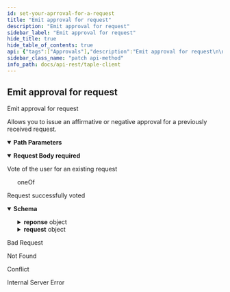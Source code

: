 ```yaml
---
id: set-your-aprroval-for-a-request
title: "Emit approval for request"
description: "Emit approval for request"
sidebar_label: "Emit approval for request"
hide_title: true
hide_table_of_contents: true
api: {"tags":["Approvals"],"description":"Emit approval for request\n\nAllows you to issue an affirmative or negative approval for a previously received request.","operationId":"Set your Aprroval for a request","parameters":[{"name":"id","in":"path","description":"Approval's unique id","required":true,"schema":{"type":"string"}}],"requestBody":{"description":"Vote of the user for an existing request","content":{"application/json":{"schema":{"oneOf":[{"type":"object","required":["state"],"properties":{"state":{"type":"string","enum":["RespondedAccepted"]}}},{"type":"object","required":["state"],"properties":{"state":{"type":"string","enum":["RespondedRejected"]}}}]},"example":{"approvalType":"Accept"}}},"required":true},"responses":{"204":{"description":"Request successfully voted","content":{"application/json":{"schema":{"type":"object","required":["id","request","state"],"properties":{"id":{"type":"string","description":"Approval request identifier"},"reponse":{"allOf":[{"type":"object","properties":{"ApprovalResponseBody":{"type":"object","required":["appr_req_hash","approved"],"properties":{"appr_req_hash":{"type":"string","description":"Hash of the request for approval"},"approved":{"type":"boolean","description":"Value specifying if it has been approved"}}},"SignatureBody":{"type":"object","required":["signer","timestamp","value"],"properties":{"signer":{"type":"string","description":"Signature of the issuer"},"timestamp":{"type":"integer","format":"int64","description":"Timestamp at which the signature was made","minimum":0},"value":{"type":"string","description":"Signature value"}}}}}],"nullable":true},"request":{"type":"object","properties":{"ApprovalRequestResponse":{"type":"object","required":["event_request","sn","gov_version","patch","state_hash","hash_prev_event"],"properties":{"event_request":{"type":"object","properties":{"EventRequestBody":{"oneOf":[{"type":"object","required":["Create"],"properties":{"Create":{"type":"object","required":["governance_id","schema_id","namespace","name"],"properties":{"governance_id":{"type":"string","description":"Governance identifier"},"name":{"type":"string","description":"Name of subject"},"namespace":{"type":"string","description":"Namespace to which the subject belongs"},"public_key":{"type":"string","description":"Public key of the subject","nullable":true},"schema_id":{"type":"string","description":"Subject schema json identifier"}}}}},{"type":"object","required":["Fact"],"properties":{"Fact":{"type":"object","required":["subject_id","payload"],"properties":{"payload":{"description":"Changes to be applied to the subject"},"subject_id":{"type":"string","description":"Subject identifier"}}}}},{"type":"object","required":["Transfer"],"properties":{"Transfer":{"type":"object","required":["subject_id","public_key"],"properties":{"public_key":{"type":"string","description":"Public key of the new owner"},"subject_id":{"type":"string","description":"Subject identifier"}}}}},{"type":"object","required":["EOL"],"properties":{"EOL":{"type":"object","required":["subject_id"],"properties":{"subject_id":{"type":"string","description":"Subject identifier"}}}}}]},"SignatureBody":{"type":"object","required":["signer","timestamp","value"],"properties":{"signer":{"type":"string","description":"Signature of the issuer"},"timestamp":{"type":"integer","format":"int64","description":"Timestamp at which the signature was made","minimum":0},"value":{"type":"string","description":"Signature value"}}}}},"gov_version":{"type":"integer","format":"int64","description":"Governance version","minimum":0},"hash_prev_event":{"type":"string","description":"Previous event hash"},"patch":{"description":"Changes to be applied to the subject"},"sn":{"type":"integer","format":"int64","description":"Current sequence number of the subject","minimum":0},"state_hash":{"type":"string","description":"Hash of the state"}}},"SignatureBody":{"type":"object","required":["signer","timestamp","value"],"properties":{"signer":{"type":"string","description":"Signature of the issuer"},"timestamp":{"type":"integer","format":"int64","description":"Timestamp at which the signature was made","minimum":0},"value":{"type":"string","description":"Signature value"}}}}},"state":{"type":"string","enum":["Pending","RespondedAccepted","RespondedRejected","Obsolete"]}}},"example":{"id":"J5dfpH-ahrqSo-od4jyZkubyO-XWFJSQ9maK73jKI4Ao","reponse":{"appr_req_hash":"J5dfpH-ahrqSo-od4jyZkubyO-XWFJSQ9maK73jKI4Ao","approved":true,"signature":{"signer":"EbwR0yYrCYpTzlN5i5GX_MtAbKRw5y2euv3TqiTgwggs","timestamp":168864361,"value":"SERUEr362pHPIcORhUnYPxnW1A_jW675_yphYIQIKaO6wytdh7xwwNTXHW6Q1fs9F6ag8VpTy2DM_5ppRT7irFDg"}},"request":{"event_request":{"Fact":{"payload":{"Patch":{"data":[{"op":"add","path":"/members/0","value":{"id":"EbwR0yYrCYpTzlN5i5GX_MtAbKRw5y2euv3TqiTgwggs","name":"WPO"}}]}},"subject_id":"JoifaSpfenD2bEPeBLvUTWh30brm4tKcvdW8exQnkGoQ"},"signature":{"signer":"EbwR0yYrCYpTzlN5i5GX_MtAbKRw5y2euv3TqiTgwggs","timestamp":1688643580,"value":"SE4yS1Q1Smhm3Az3r6WNFKAGd2Us69vyUA3j5q_riE6MICh_Ub2fSLxNS3Nn-g_CpppvABq6s_c8dF5kbmUir4Ag"}},"gov_version":0,"hash_prev_event":"JLic8SLrT7tJxA9B3aLaaKaIEuV7Wouo2ogHCid6O4g8","patch":[{"op":"add","path":"/members/0","value":{"id":"EbwR0yYrCYpTzlN5i5GX_MtAbKRw5y2euv3TqiTgwggs","name":"WPO"}}],"signature":{"signer":"E0gaiDcPRVmYLUGbseHmBk2_2H-FAlSgaO6ZMOXhh4Gs","timestamp":1688643580,"value":"SEFyfXR6kE04gGdCtXZN-So6nNJAAe1qwnTkl0UuoFpCEEuQhwkZND77o1Y9OVuVus8mgGtyAdTi-A7_0MkDKgBw"},"sn":1,"state_hash":"JbDVCZxkDkZ5gLCc7Ge5X75pHHf8dA7_s8UynsnzG5o8"},"state":"Responded"}}}},"400":{"description":"Bad Request"},"404":{"description":"Not Found"},"409":{"description":"Conflict"},"500":{"description":"Internal Server Error"}},"method":"patch","path":"/api/approval-requests/{id}","security":[],"jsonRequestBodyExample":{"state":"RespondedAccepted"},"info":{"title":"taple-client","description":"","contact":{"name":"Open Canarias S.L.","email":"taple@opencanarias.com"},"license":{"name":"AGPL-3.0-only","url":"https://raw.githubusercontent.com/opencanarias/taple-client/main/LICENSE"},"version":"0.2.0"},"postman":{"name":"Emit approval for request","description":{"content":"Emit approval for request\n\nAllows you to issue an affirmative or negative approval for a previously received request.","type":"text/plain"},"url":{"path":["api","approval-requests",":id"],"host":["{{baseUrl}}"],"query":[],"variable":[{"disabled":false,"description":{"content":"(Required) Approval's unique id","type":"text/plain"},"type":"any","value":"","key":"id"}]},"header":[{"key":"Content-Type","value":"application/json"},{"key":"Accept","value":"application/json"}],"method":"PATCH","body":{"mode":"raw","raw":"\"\"","options":{"raw":{"language":"json"}}}}}
sidebar_class_name: "patch api-method"
info_path: docs/api-rest/taple-client
---
```



## Emit approval for request



Emit approval for request

Allows you to issue an affirmative or negative approval for a previously received request.

<details style={{"marginBottom":"1rem"}} data-collapsed={false} open={true}><summary style={{}}><strong>Path Parameters</strong></summary><div><ul><ParamsItem className={"paramsItem"} param={{"name":"id","in":"path","description":"Approval's unique id","required":true,"schema":{"type":"string"}}}></ParamsItem></ul></div></details><MimeTabs><TabItem label={"application/json"} value={"application/json-schema"}><details style={{}} data-collapsed={false} open={true}><summary style={{"textAlign":"left"}}><strong>Request Body</strong><strong style={{"fontSize":"var(--ifm-code-font-size)","color":"var(--openapi-required)"}}> required</strong></summary><div style={{"textAlign":"left","marginLeft":"1rem"}}><div style={{"marginTop":"1rem","marginBottom":"1rem"}}>

Vote of the user for an existing request

</div></div><ul style={{"marginLeft":"1rem"}}><div><div><span className={"badge badge--info"}>oneOf</span><SchemaTabs><TabItem label={"MOD1"} value={"0-item-properties"}><SchemaItem collapsible={false} name={"state"} required={true} schemaDescription={undefined} schemaName={"string"} qualifierMessage={"**Possible values:** [`RespondedAccepted`]"} defaultValue={undefined}></SchemaItem></TabItem><TabItem label={"MOD2"} value={"1-item-properties"}><SchemaItem collapsible={false} name={"state"} required={true} schemaDescription={undefined} schemaName={"string"} qualifierMessage={"**Possible values:** [`RespondedRejected`]"} defaultValue={undefined}></SchemaItem></TabItem></SchemaTabs></div></div></ul></details></TabItem></MimeTabs><div><ApiTabs><TabItem label={"204"} value={"204"}><div>

Request successfully voted

</div><div><MimeTabs schemaType={"response"}><TabItem label={"application/json"} value={"application/json"}><SchemaTabs><TabItem label={"Schema"} value={"Schema"}><details style={{}} data-collapsed={false} open={true}><summary style={{"textAlign":"left"}}><strong>Schema</strong></summary><div style={{"textAlign":"left","marginLeft":"1rem"}}></div><ul style={{"marginLeft":"1rem"}}><SchemaItem collapsible={false} name={"id"} required={false} schemaDescription={"Approval request identifier"} schemaName={"string"} qualifierMessage={undefined} defaultValue={undefined}></SchemaItem><SchemaItem collapsible={true} className={"schemaItem"}><details style={{}}><summary style={{}}><strong>reponse</strong><span style={{"opacity":"0.6"}}> object</span></summary><div style={{"marginLeft":"1rem"}}><SchemaItem collapsible={true} className={"schemaItem"}><details style={{}}><summary style={{}}><strong>ApprovalResponseBody</strong><span style={{"opacity":"0.6"}}> object</span></summary><div style={{"marginLeft":"1rem"}}><SchemaItem collapsible={false} name={"appr_req_hash"} required={false} schemaDescription={"Hash of the request for approval"} schemaName={"string"} qualifierMessage={undefined} defaultValue={undefined}></SchemaItem><SchemaItem collapsible={false} name={"approved"} required={false} schemaDescription={"Value specifying if it has been approved"} schemaName={"boolean"} qualifierMessage={undefined} defaultValue={undefined}></SchemaItem></div></details></SchemaItem><SchemaItem collapsible={true} className={"schemaItem"}><details style={{}}><summary style={{}}><strong>SignatureBody</strong><span style={{"opacity":"0.6"}}> object</span></summary><div style={{"marginLeft":"1rem"}}><SchemaItem collapsible={false} name={"signer"} required={false} schemaDescription={"Signature of the issuer"} schemaName={"string"} qualifierMessage={undefined} defaultValue={undefined}></SchemaItem><SchemaItem collapsible={false} name={"timestamp"} required={false} schemaDescription={"Timestamp at which the signature was made"} schemaName={"int64"} qualifierMessage={undefined} defaultValue={undefined}></SchemaItem><SchemaItem collapsible={false} name={"value"} required={false} schemaDescription={"Signature value"} schemaName={"string"} qualifierMessage={undefined} defaultValue={undefined}></SchemaItem></div></details></SchemaItem></div></details></SchemaItem><SchemaItem collapsible={true} className={"schemaItem"}><details style={{}}><summary style={{}}><strong>request</strong><span style={{"opacity":"0.6"}}> object</span></summary><div style={{"marginLeft":"1rem"}}><SchemaItem collapsible={true} className={"schemaItem"}><details style={{}}><summary style={{}}><strong>ApprovalRequestResponse</strong><span style={{"opacity":"0.6"}}> object</span></summary><div style={{"marginLeft":"1rem"}}><SchemaItem collapsible={true} className={"schemaItem"}><details style={{}}><summary style={{}}><strong>event_request</strong><span style={{"opacity":"0.6"}}> object</span></summary><div style={{"marginLeft":"1rem"}}><SchemaItem collapsible={true} className={"schemaItem"}><details style={{}}><summary style={{}}><strong>EventRequestBody</strong><span style={{"opacity":"0.6"}}> object</span></summary><div style={{"marginLeft":"1rem"}}><div><div><span className={"badge badge--info"}>oneOf</span><SchemaTabs><TabItem label={"MOD1"} value={"0-item-properties"}><SchemaItem collapsible={true} className={"schemaItem"}><details style={{}}><summary style={{}}><strong>Create</strong><span style={{"opacity":"0.6"}}> object</span></summary><div style={{"marginLeft":"1rem"}}><SchemaItem collapsible={false} name={"governance_id"} required={false} schemaDescription={"Governance identifier"} schemaName={"string"} qualifierMessage={undefined} defaultValue={undefined}></SchemaItem><SchemaItem collapsible={false} name={"name"} required={false} schemaDescription={"Name of subject"} schemaName={"string"} qualifierMessage={undefined} defaultValue={undefined}></SchemaItem><SchemaItem collapsible={false} name={"namespace"} required={false} schemaDescription={"Namespace to which the subject belongs"} schemaName={"string"} qualifierMessage={undefined} defaultValue={undefined}></SchemaItem><SchemaItem collapsible={false} name={"public_key"} required={false} schemaDescription={"Public key of the subject"} schemaName={"string"} qualifierMessage={undefined} defaultValue={undefined}></SchemaItem><SchemaItem collapsible={false} name={"schema_id"} required={false} schemaDescription={"Subject schema json identifier"} schemaName={"string"} qualifierMessage={undefined} defaultValue={undefined}></SchemaItem></div></details></SchemaItem></TabItem><TabItem label={"MOD2"} value={"1-item-properties"}><SchemaItem collapsible={true} className={"schemaItem"}><details style={{}}><summary style={{}}><strong>Fact</strong><span style={{"opacity":"0.6"}}> object</span></summary><div style={{"marginLeft":"1rem"}}><SchemaItem collapsible={false} name={"payload"} required={false} schemaDescription={"Changes to be applied to the subject"} schemaName={""} qualifierMessage={undefined} defaultValue={undefined}></SchemaItem><SchemaItem collapsible={false} name={"subject_id"} required={false} schemaDescription={"Subject identifier"} schemaName={"string"} qualifierMessage={undefined} defaultValue={undefined}></SchemaItem></div></details></SchemaItem></TabItem><TabItem label={"MOD3"} value={"2-item-properties"}><SchemaItem collapsible={true} className={"schemaItem"}><details style={{}}><summary style={{}}><strong>Transfer</strong><span style={{"opacity":"0.6"}}> object</span></summary><div style={{"marginLeft":"1rem"}}><SchemaItem collapsible={false} name={"public_key"} required={false} schemaDescription={"Public key of the new owner"} schemaName={"string"} qualifierMessage={undefined} defaultValue={undefined}></SchemaItem><SchemaItem collapsible={false} name={"subject_id"} required={false} schemaDescription={"Subject identifier"} schemaName={"string"} qualifierMessage={undefined} defaultValue={undefined}></SchemaItem></div></details></SchemaItem></TabItem><TabItem label={"MOD4"} value={"3-item-properties"}><SchemaItem collapsible={true} className={"schemaItem"}><details style={{}}><summary style={{}}><strong>EOL</strong><span style={{"opacity":"0.6"}}> object</span></summary><div style={{"marginLeft":"1rem"}}><SchemaItem collapsible={false} name={"subject_id"} required={false} schemaDescription={"Subject identifier"} schemaName={"string"} qualifierMessage={undefined} defaultValue={undefined}></SchemaItem></div></details></SchemaItem></TabItem></SchemaTabs></div></div></div></details></SchemaItem><SchemaItem collapsible={true} className={"schemaItem"}><details style={{}}><summary style={{}}><strong>SignatureBody</strong><span style={{"opacity":"0.6"}}> object</span></summary><div style={{"marginLeft":"1rem"}}><SchemaItem collapsible={false} name={"signer"} required={false} schemaDescription={"Signature of the issuer"} schemaName={"string"} qualifierMessage={undefined} defaultValue={undefined}></SchemaItem><SchemaItem collapsible={false} name={"timestamp"} required={false} schemaDescription={"Timestamp at which the signature was made"} schemaName={"int64"} qualifierMessage={undefined} defaultValue={undefined}></SchemaItem><SchemaItem collapsible={false} name={"value"} required={false} schemaDescription={"Signature value"} schemaName={"string"} qualifierMessage={undefined} defaultValue={undefined}></SchemaItem></div></details></SchemaItem></div></details></SchemaItem><SchemaItem collapsible={false} name={"gov_version"} required={false} schemaDescription={"Governance version"} schemaName={"int64"} qualifierMessage={undefined} defaultValue={undefined}></SchemaItem><SchemaItem collapsible={false} name={"hash_prev_event"} required={false} schemaDescription={"Previous event hash"} schemaName={"string"} qualifierMessage={undefined} defaultValue={undefined}></SchemaItem><SchemaItem collapsible={false} name={"patch"} required={false} schemaDescription={"Changes to be applied to the subject"} schemaName={""} qualifierMessage={undefined} defaultValue={undefined}></SchemaItem><SchemaItem collapsible={false} name={"sn"} required={false} schemaDescription={"Current sequence number of the subject"} schemaName={"int64"} qualifierMessage={undefined} defaultValue={undefined}></SchemaItem><SchemaItem collapsible={false} name={"state_hash"} required={false} schemaDescription={"Hash of the state"} schemaName={"string"} qualifierMessage={undefined} defaultValue={undefined}></SchemaItem></div></details></SchemaItem><SchemaItem collapsible={true} className={"schemaItem"}><details style={{}}><summary style={{}}><strong>SignatureBody</strong><span style={{"opacity":"0.6"}}> object</span></summary><div style={{"marginLeft":"1rem"}}><SchemaItem collapsible={false} name={"signer"} required={false} schemaDescription={"Signature of the issuer"} schemaName={"string"} qualifierMessage={undefined} defaultValue={undefined}></SchemaItem><SchemaItem collapsible={false} name={"timestamp"} required={false} schemaDescription={"Timestamp at which the signature was made"} schemaName={"int64"} qualifierMessage={undefined} defaultValue={undefined}></SchemaItem><SchemaItem collapsible={false} name={"value"} required={false} schemaDescription={"Signature value"} schemaName={"string"} qualifierMessage={undefined} defaultValue={undefined}></SchemaItem></div></details></SchemaItem></div></details></SchemaItem><SchemaItem collapsible={false} name={"state"} required={false} schemaDescription={undefined} schemaName={"string"} qualifierMessage={"**Possible values:** [`Pending`, `RespondedAccepted`, `RespondedRejected`, `Obsolete`]"} defaultValue={undefined}></SchemaItem></ul></details></TabItem><TabItem label={"Example (from schema)"} value={"Example (from schema)"}><ResponseSamples responseExample={"{\n  \"id\": \"string\",\n  \"reponse\": {\n    \"ApprovalResponseBody\": {\n      \"appr_req_hash\": \"string\",\n      \"approved\": true\n    },\n    \"SignatureBody\": {\n      \"signer\": \"string\",\n      \"timestamp\": 0,\n      \"value\": \"string\"\n    }\n  },\n  \"request\": {\n    \"ApprovalRequestResponse\": {\n      \"event_request\": {\n        \"EventRequestBody\": {\n          \"Create\": {\n            \"governance_id\": \"string\",\n            \"name\": \"string\",\n            \"namespace\": \"string\",\n            \"public_key\": \"string\",\n            \"schema_id\": \"string\"\n          }\n        },\n        \"SignatureBody\": {\n          \"signer\": \"string\",\n          \"timestamp\": 0,\n          \"value\": \"string\"\n        }\n      },\n      \"gov_version\": 0,\n      \"hash_prev_event\": \"string\",\n      \"sn\": 0,\n      \"state_hash\": \"string\"\n    },\n    \"SignatureBody\": {\n      \"signer\": \"string\",\n      \"timestamp\": 0,\n      \"value\": \"string\"\n    }\n  },\n  \"state\": \"Pending\"\n}"} language={"json"}></ResponseSamples></TabItem><TabItem label={"Example"} value={"Example"}><ResponseSamples responseExample={"{\n  \"id\": \"J5dfpH-ahrqSo-od4jyZkubyO-XWFJSQ9maK73jKI4Ao\",\n  \"reponse\": {\n    \"appr_req_hash\": \"J5dfpH-ahrqSo-od4jyZkubyO-XWFJSQ9maK73jKI4Ao\",\n    \"approved\": true,\n    \"signature\": {\n      \"signer\": \"EbwR0yYrCYpTzlN5i5GX_MtAbKRw5y2euv3TqiTgwggs\",\n      \"timestamp\": 168864361,\n      \"value\": \"SERUEr362pHPIcORhUnYPxnW1A_jW675_yphYIQIKaO6wytdh7xwwNTXHW6Q1fs9F6ag8VpTy2DM_5ppRT7irFDg\"\n    }\n  },\n  \"request\": {\n    \"event_request\": {\n      \"Fact\": {\n        \"payload\": {\n          \"Patch\": {\n            \"data\": [\n              {\n                \"op\": \"add\",\n                \"path\": \"/members/0\",\n                \"value\": {\n                  \"id\": \"EbwR0yYrCYpTzlN5i5GX_MtAbKRw5y2euv3TqiTgwggs\",\n                  \"name\": \"WPO\"\n                }\n              }\n            ]\n          }\n        },\n        \"subject_id\": \"JoifaSpfenD2bEPeBLvUTWh30brm4tKcvdW8exQnkGoQ\"\n      },\n      \"signature\": {\n        \"signer\": \"EbwR0yYrCYpTzlN5i5GX_MtAbKRw5y2euv3TqiTgwggs\",\n        \"timestamp\": 1688643580,\n        \"value\": \"SE4yS1Q1Smhm3Az3r6WNFKAGd2Us69vyUA3j5q_riE6MICh_Ub2fSLxNS3Nn-g_CpppvABq6s_c8dF5kbmUir4Ag\"\n      }\n    },\n    \"gov_version\": 0,\n    \"hash_prev_event\": \"JLic8SLrT7tJxA9B3aLaaKaIEuV7Wouo2ogHCid6O4g8\",\n    \"patch\": [\n      {\n        \"op\": \"add\",\n        \"path\": \"/members/0\",\n        \"value\": {\n          \"id\": \"EbwR0yYrCYpTzlN5i5GX_MtAbKRw5y2euv3TqiTgwggs\",\n          \"name\": \"WPO\"\n        }\n      }\n    ],\n    \"signature\": {\n      \"signer\": \"E0gaiDcPRVmYLUGbseHmBk2_2H-FAlSgaO6ZMOXhh4Gs\",\n      \"timestamp\": 1688643580,\n      \"value\": \"SEFyfXR6kE04gGdCtXZN-So6nNJAAe1qwnTkl0UuoFpCEEuQhwkZND77o1Y9OVuVus8mgGtyAdTi-A7_0MkDKgBw\"\n    },\n    \"sn\": 1,\n    \"state_hash\": \"JbDVCZxkDkZ5gLCc7Ge5X75pHHf8dA7_s8UynsnzG5o8\"\n  },\n  \"state\": \"Responded\"\n}"} language={"json"}></ResponseSamples></TabItem></SchemaTabs></TabItem></MimeTabs></div></TabItem><TabItem label={"400"} value={"400"}><div>

Bad Request

</div><div></div></TabItem><TabItem label={"404"} value={"404"}><div>

Not Found

</div><div></div></TabItem><TabItem label={"409"} value={"409"}><div>

Conflict

</div><div></div></TabItem><TabItem label={"500"} value={"500"}><div>

Internal Server Error

</div><div></div></TabItem></ApiTabs></div>
      